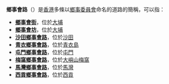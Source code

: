 '''鄉事會路'''（{{lang-en|Heung Sze Wui Road或Rural Committee Road}}）是[[香港|香港]]多條以[[鄉事委員會|鄉事委員會]]命名的道路的簡稱，可以指：

*'''[[鄉事會街|鄉事會街]]'''，位於[[大埔_(香港)|大埔]]
*'''[[鄉事會坊|鄉事會坊]]'''，位於[[大埔_(香港)|大埔]]
*'''[[沙田鄉事會路|沙田鄉事會路]]'''，位於[[沙田_(香港)|沙田]]
*'''[[香港青衣島街道列表#青衣鄉事會路|青衣鄉事會路]]'''，位於[[青衣島|青衣島]]
*'''[[屯門鄉事會路|屯門鄉事會路]]'''，位於[[屯門區|屯門]]
*'''[[梅窩鄉事會路|梅窩鄉事會路]]'''，位於[[大嶼山|大嶼山]][[梅窩|梅窩]]
*'''[[馬灣鄉事會路|馬灣鄉事會路]]'''，位於[[馬灣|馬灣]]
*'''[[西貢鄉事會路|西貢鄉事會路]]'''，位於[[西貢區|西貢]]

{{disambig|cat=四字路名消歧義|H}}